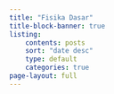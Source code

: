 ```yaml
---
title: "Fisika Dasar"
title-block-banner: true
listing: 
    contents: posts
    sort: "date desc"
    type: default
    categories: true
page-layout: full  
---
```

